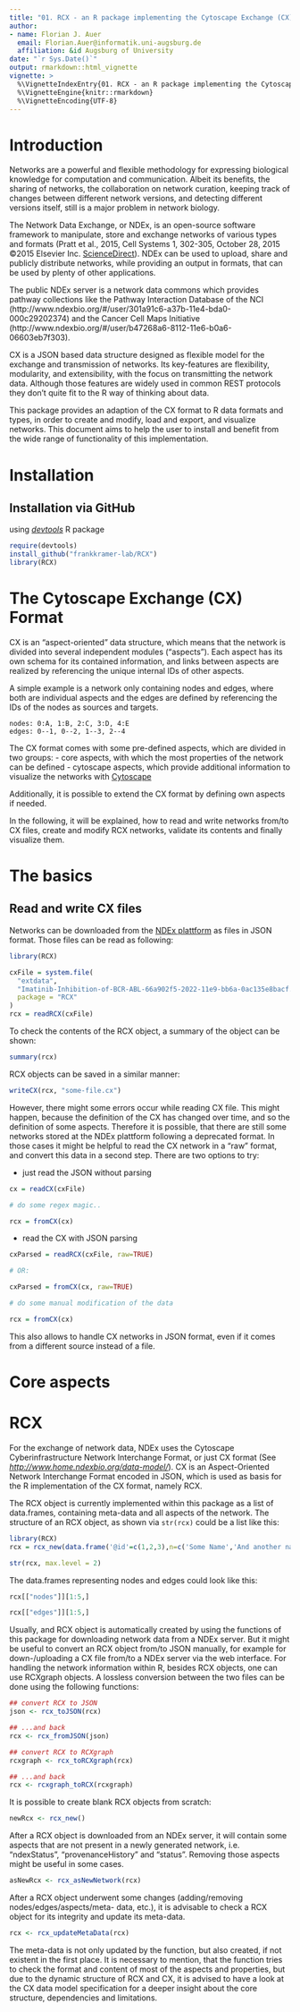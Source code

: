 ```yaml
---
title: "01. RCX - an R package implementing the Cytoscape Exchange (CX) format"
author: 
- name: Florian J. Auer
  email: Florian.Auer@informatik.uni-augsburg.de
  affiliation: &id Augsburg of University
date: "`r Sys.Date()`"
output: rmarkdown::html_vignette
vignette: >
  %\VignetteIndexEntry{01. RCX - an R package implementing the Cytoscape Exchange (CX) format}
  %\VignetteEngine{knitr::rmarkdown}
  %\VignetteEncoding{UTF-8}
---
```


# Introduction

Networks are a powerful and flexible methodology for expressing
biological knowledge for computation and communication. Albeit 
its benefits, the sharing of networks, the collaboration on 
network curation, keeping track of changes between 
different network versions, and detecting different versions itself,
still is a major problem in network biology.

The Network Data Exchange, or NDEx, is an open-source software framework 
to manipulate, store and exchange networks of various types and formats (Pratt et al., 2015, Cell Systems 1, 302-305, October 28, 2015 ©2015 Elsevier Inc. [ScienceDirect](http://www.sciencedirect.com/science/article/pii/S2405471215001477)). 
NDEx can be used to upload, share and publicly distribute networks, while providing
an output in formats, that can be used by plenty of other applications.

The public NDEx server is a network data commons which provides pathway collections like the Pathway Interaction Database of the NCI (http://www.ndexbio.org/#/user/301a91c6-a37b-11e4-bda0-000c29202374) and the Cancer Cell Maps Initiative (http://www.ndexbio.org/#/user/b47268a6-8112-11e6-b0a6-06603eb7f303). 

CX is a JSON based data structure designed as flexible model for the exchange and transmission of networks.
Its key-features are flexibility, modularity, and extensibility, with the focus on transmitting the network data. 
Although those features are widely used in common REST protocols they don't quite fit to the R way of thinking about data.

This package provides an adaption of the CX format to R data formats and types, in order to create and modify, load and export, and visualize networks.
This document aims to help the user to install and benefit from the wide range of functionality of this implementation.

# Installation
## Installation via GitHub
using [*devtools*](http://cran.r-project.org/web/packages/devtools/index.html) R package
```r
require(devtools)
install_github("frankkramer-lab/RCX")
library(RCX)
```


# The Cytoscape Exchange (CX) Format 

CX is an "aspect-oriented" data structure, which means that the network is divided into several independent modules ("aspects").
Each aspect has its own schema for its contained information, and links between aspects are realized by referencing the unique internal IDs of other aspects.

A simple example is a network only containing nodes and edges, where both are individual aspects and the edges are defined by referencing the IDs of the nodes as sources and targets.

```
nodes: 0:A, 1:B, 2:C, 3:D, 4:E
edges: 0--1, 0--2, 1--3, 2--4
```

The CX format comes with some pre-defined aspects, which are divided in two groups:
- core aspects, with which the most properties of the network can be defined
- cytoscape aspects, which provide additional information to visualize the networks with [Cytoscape](https://cytoscape.org/)

Additionally, it is possible to extend the CX format by defining own aspects if needed.

In the following, it will be explained, how to read and write networks from/to CX files, create and modify RCX networks, validate its contents and finally visualize them.

# The basics

## Read and write CX files

Networks can be downloaded from the [NDEx plattform](http://ndexbio.org/) as files in JSON format.
Those files can be read as following:

```r
library(RCX)
```

```r
cxFile = system.file(
  "extdata", 
  "Imatinib-Inhibition-of-BCR-ABL-66a902f5-2022-11e9-bb6a-0ac135e8bacf.cx", 
  package = "RCX"
)
rcx = readRCX(cxFile)
```

To check the contents of the RCX object, a summary of the object can be shown:

```r
summary(rcx)
```

RCX objects can be saved in a similar manner:

```r
writeCX(rcx, "some-file.cx")
```

However, there might some errors occur while reading CX file.
This might happen, because the definition of the CX has changed over time, and so the definition of some aspects. 
Therefore it is possible, that there are still some networks stored at the NDEx plattform following a deprecated format.
In those cases it might be helpful to read the CX network in a "raw" format, and convert this data in a second step.
There are two options to try:

- just read the JSON without parsing
```r
cx = readCX(cxFile)

# do some regex magic..

rcx = fromCX(cx)
```
- read the CX with JSON parsing
```r
cxParsed = readRCX(cxFile, raw=TRUE)

# OR:

cxParsed = fromCX(cx, raw=TRUE)

# do some manual modification of the data

rcx = fromCX(cx)
```

This also allows to handle CX networks in JSON format, even if it comes from a different source instead of a file.



# Core aspects




# RCX

For the exchange of network data, NDEx uses the Cytoscape
Cyberinfrastructure Network Interchange Format, or just CX format (See
[*http://www.home.ndexbio.org/data-model/*](http://www.home.ndexbio.org/data-model/)).
CX is an Aspect-Oriented Network Interchange Format encoded in JSON,
which is used as basis for the R implementation of the CX format, namely
RCX.

The RCX object is currently implemented within this package as a list of
data.frames, containing meta-data and all aspects of the network. The
structure of an RCX object, as shown via `str(rcx)` could be a list like
this:

```r
library(RCX)
rcx = rcx_new(data.frame('@id'=c(1,2,3),n=c('Some Name','And another name',NA), r=c('HGNC:Symbol',NA,'UniProt:C3P0'), check.names=FALSE))

str(rcx, max.level = 2)
```

The data.frames representing nodes and edges could look like this:

```r
rcx[["nodes"]][1:5,]

rcx[["edges"]][1:5,]
```

Usually, and RCX object is automatically created by using the functions
of this package for downloading network data from a NDEx server. But it
might be useful to convert an RCX object from/to JSON manually, for
example for down-/uploading a CX file from/to a NDEx server via the web
interface. For handling the network information within R, besides RCX
objects, one can use RCXgraph objects. A lossless conversion between the
two files can be done using the following functions:

```r
## convert RCX to JSON
json <- rcx_toJSON(rcx)

## ...and back
rcx <- rcx_fromJSON(json)

## convert RCX to RCXgraph
rcxgraph <- rcx_toRCXgraph(rcx)

## ...and back
rcx <- rcxgraph_toRCX(rcxgraph)
```

It is possible to create blank RCX objects from scratch:

```r
newRcx <- rcx_new()
```

After a RCX object is downloaded from an NDEx server, it will contain
some aspects that are not present in a newly generated network, i.e.
“ndexStatus”, “provenanceHistory” and “status”. Removing those aspects
might be useful in some cases.

```r
asNewRcx <- rcx_asNewNetwork(rcx)
```

After a RCX object underwent some changes (adding/removing
nodes/edges/aspects/meta- data, etc.), it is advisable to check a RCX
object for its integrity and update its meta-data.

```r
rcx <- rcx_updateMetaData(rcx)
```

The meta-data is not only updated by the function, but also created, if
not existent in the first place. It is necessary to mention, that the
function tries to check the format and content of most of the aspects
and properties, but due to the dynamic structure of RCX and CX, it is
advised to have a look at the CX data model specification for a deeper
insight about the core structure, dependencies and limitations.
